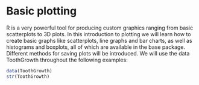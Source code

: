 # Basic plotting

R is a very powerful tool for producing custom graphics ranging from basic scatterplots to 3D plots. In this introduction to plotting we will learn how to create basic graphs like scatterplots, line graphs and bar charts, as well as histograms and boxplots, all of which are available in the base package. Different methods for saving plots will be introduced. We will use the data ToothGrowth throughout the following examples:

```r
data(ToothGrowth)
str(ToothGrowth)
```
